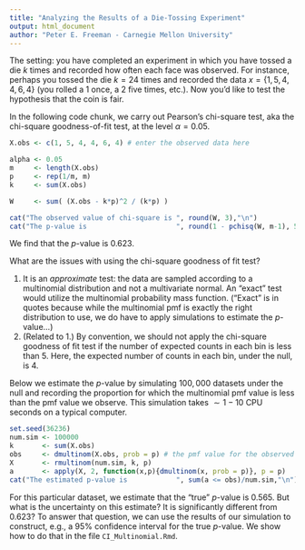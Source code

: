 ```yaml
---
title: "Analyzing the Results of a Die-Tossing Experiment"
output: html_document
author: "Peter E. Freeman - Carnegie Mellon University"
---
```


The setting: you have completed an experiment in which you have tossed a
die $k$ times and recorded how often each face was observed. For instance,
perhaps you tossed the die $k = 24$ times and recorded the data
$x = \{1,5,4,4,6,4\}$ (you rolled a $1$ once, a $2$ five times, etc.).
Now you'd like to test the hypothesis that the coin is fair.

In the following code chunk, we carry out Pearson's chi-square test, aka
the chi-square goodness-of-fit test, at the level $\alpha = 0.05$.

```r
X.obs <- c(1, 5, 4, 4, 6, 4) # enter the observed data here

alpha <- 0.05
m     <- length(X.obs)
p     <- rep(1/m, m)
k     <- sum(X.obs)

W     <- sum( (X.obs - k*p)^2 / (k*p) )

cat("The observed value of chi-square is ", round(W, 3),"\n")
cat("The p-value is                      ", round(1 - pchisq(W, m-1), 5),"\n")
```

We find that the $p$-value is $0.623$.

What are the issues with using the chi-square goodness of fit test?

1. It is an *approximate* test: the data are sampled according to a multinomial
distribution and not a multivariate normal. An "exact" test would utilize
the multinomial probability mass function. ("Exact" is in quotes because
while the multinomial pmf is exactly the right distribution to use, we do
have to apply simulations to estimate the $p$-value...)
2. (Related to 1.) By convention, we should not apply the chi-square 
goodness of fit test if the number of expected counts in each bin is
less than $5$. Here, the expected number of counts in each bin, under the null,
is $4$.

Below we estimate the $p$-value by simulating $100{,}000$ datasets under the null
and recording the proportion for which the multinomial pmf value is less than
the pmf value we observe. This simulation takes $\sim 1-10$ CPU seconds on
a typical computer.

```r
set.seed(36236)
num.sim <- 100000
k       <- sum(X.obs)
obs     <- dmultinom(X.obs, prob = p) # the pmf value for the observed data
X       <- rmultinom(num.sim, k, p)
a       <- apply(X, 2, function(x,p){dmultinom(x, prob = p)}, p = p)
cat("The estimated p-value is            ", sum(a <= obs)/num.sim,"\n")
```

For this particular dataset, we estimate that the "true" $p$-value is
$0.565$. But what is the uncertainty on this estimate? It is significantly
different from $0.623$? To answer that question, we can use the results of
our simulation to construct, e.g., a $95$% confidence interval for the 
true $p$-value. We show how to do that in the file `CI_Multinomial.Rmd`.

